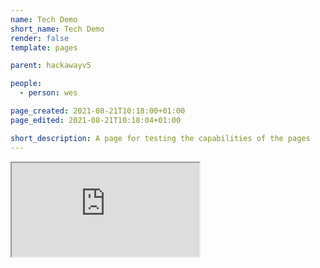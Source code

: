 ```yaml
---
name: Tech Demo
short_name: Tech Demo
render: false
template: pages

parent: hackawayv5

people:
  - person: wes

page_created: 2021-08-21T10:18:00+01:00
page_edited: 2021-08-21T10:18:04+01:00

short_description: A page for testing the capabilities of the pages
---
```


<div class="ratio ratio-16x9">
  <iframe
    src="https://www.youtube.com/embed/_EEo-iE5u_A"
    title="YouTube video player"
    allow="accelerometer; autoplay; clipboard-write; encrypted-media; gyroscope; picture-in-picture"
    allowfullscreen
  ></iframe>
</div>
